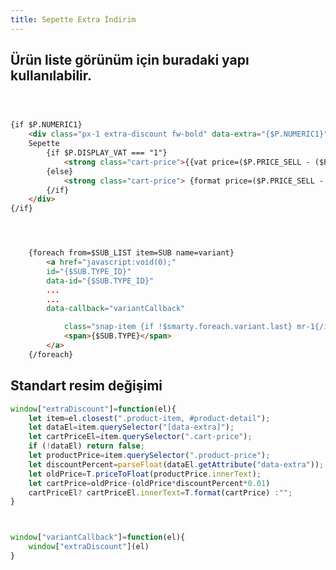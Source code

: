 ```yaml
---
title: Sepette Extra İndirim
---
```

## Ürün liste görünüm için buradaki yapı kullanılabilir. 
```html title="smarty"



{if $P.NUMERIC1}                                                
    <div class="px-1 extra-discount fw-bold" data-extra="{$P.NUMERIC1}">
    Sepette
        {if $P.DISPLAY_VAT === "1"}
            <strong class="cart-price">{{vat price=($P.PRICE_SELL - ($P.PRICE_SELL * $P.NUMERIC1/100)) vat=$P.VAT}}</strong> {$P.TARGET_CURRENCY}
        {else}
            <strong class="cart-price"> {format price=($P.PRICE_SELL - ($P.PRICE_SELL * $P.NUMERIC1/100))}</strong> {$P.TARGET_CURRENCY} +{#vat#}
        {/if}
    </div>
{/if}




    {foreach from=$SUB_LIST item=SUB name=variant}
        <a href="javascript:void(0);"
        id="{$SUB.TYPE_ID}"
        data-id="{$SUB.TYPE_ID}"
        ...
        ...
        data-callback="variantCallback"

            class="snap-item {if !$smarty.foreach.variant.last} mr-1{/if} border p-1 sub-button-item{if $SUB.TYPE_ID == $SELECTED && $IS_DEFAULT_VARIANT_ACTIVE|default:1 == 1} selected{/if}{if $SUB.IN_STOCK == false && $NEGATIVE_STOCK == 0} passive{/if}">
            <span>{$SUB.TYPE}</span>
        </a>
    {/foreach}
```




## Standart resim değişimi
```javascript title="javascript"
window["extraDiscount"]=function(el){
    let item=el.closest(".product-item, #product-detail");
    let dataEl=item.querySelector("[data-extra]");
    let cartPriceEl=item.querySelector(".cart-price");
    if (!dataEl) return false;
    let productPrice=item.querySelector(".product-price");
    let discountPercent=parseFloat(dataEl.getAttribute("data-extra"));
    let oldPrice=T.priceToFloat(productPrice.innerText);
    let cartPrice=oldPrice-(oldPrice*discountPercent*0.01)
    cartPriceEl? cartPriceEl.innerText=T.format(cartPrice) :"";
}



window["variantCallback"]=function(el){
    window["extraDiscount"](el)
}

``` 

